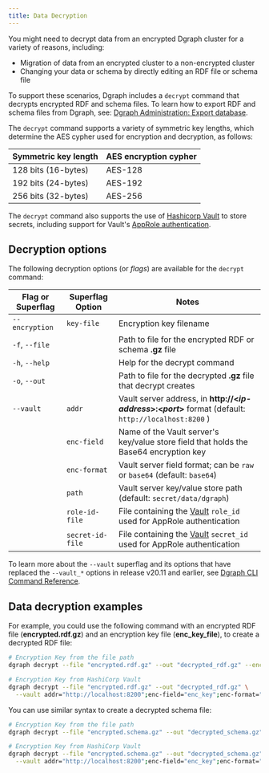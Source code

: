 ```yaml
---
title: Data Decryption
---
```


You might need to decrypt data from an encrypted Dgraph cluster for a variety of
reasons, including:

- Migration of data from an encrypted cluster to a non-encrypted cluster
- Changing your data or schema by directly editing an RDF file or schema file

To support these scenarios, Dgraph includes a `decrypt` command that decrypts
encrypted RDF and schema files. To learn how to export RDF and schema files from
Dgraph, see:
[Dgraph Administration: Export database](./dgraph-administration.md#export-database).

The `decrypt` command supports a variety of symmetric key lengths, which
determine the AES cypher used for encryption and decryption, as follows:

| Symmetric key length | AES encryption cypher |
| -------------------- | --------------------- |
| 128 bits (16-bytes)  | AES-128               |
| 192 bits (24-bytes)  | AES-192               |
| 256 bits (32-bytes)  | AES-256               |

The `decrypt` command also supports the use of
[Hashicorp Vault](https://www.vaultproject.io/) to store secrets, including
support for Vault's
[AppRole authentication](https://www.vaultproject.io/docs/auth/approle.html).

## Decryption options

The following decryption options (or _flags_) are available for the `decrypt`
command:

| Flag or Superflag | Superflag Option | Notes                                                                                                              |
| ----------------- | ---------------- | ------------------------------------------------------------------------------------------------------------------ |
| `--encryption`    | `key-file`       | Encryption key filename                                                                                            |
| `-f`, `--file`    |                  | Path to file for the encrypted RDF or schema **.gz** file                                                          |
| `-h`, `--help`    |                  | Help for the decrypt command                                                                                       |
| `-o`, `--out`     |                  | Path to file for the decrypted **.gz** file that decrypt creates                                                   |
| `--vault`         | `addr`           | Vault server address, in **http://&lt;_ip-address_&gt;:&lt;_port_&gt;** format (default: `http://localhost:8200` ) |
|                   | `enc-field`      | Name of the Vault server's key/value store field that holds the Base64 encryption key                              |
|                   | `enc-format`     | Vault server field format; can be `raw` or `base64` (default: `base64`)                                            |
|                   | `path`           | Vault server key/value store path (default: `secret/data/dgraph`)                                                  |
|                   | `role-id-file`   | File containing the [Vault](https://www.vaultproject.io/) `role_id` used for AppRole authentication                |
|                   | `secret-id-file` | File containing the [Vault](https://www.vaultproject.io/) `secret_id` used for AppRole authentication              |

To learn more about the `--vault` superflag and its options that have replaced
the `--vault_*` options in release v20.11 and earlier, see
[Dgraph CLI Command Reference](./deploy/cli-command-reference).

## Data decryption examples

For example, you could use the following command with an encrypted RDF file
(**encrypted.rdf.gz**) and an encryption key file (**enc_key_file**), to create
a decrypted RDF file:

```bash
# Encryption Key from the file path
dgraph decrypt --file "encrypted.rdf.gz" --out "decrypted_rdf.gz" --encryption key-file="enc-key-file"

# Encryption Key from HashiCorp Vault
dgraph decrypt --file "encrypted.rdf.gz" --out "decrypted_rdf.gz" \
  --vault addr="http://localhost:8200";enc-field="enc_key";enc-format="raw";path="secret/data/dgraph/alpha";role-id-file="./role_id";secret-id-file="./secret_id"
```

You can use similar syntax to create a decrypted schema file:

```bash
# Encryption Key from the file path
dgraph decrypt --file "encrypted.schema.gz" --out "decrypted_schema.gz" --encryption key-file="enc-key-file"

# Encryption Key from HashiCorp Vault
dgraph decrypt --file "encrypted.schema.gz" --out "decrypted_schema.gz" \
  --vault addr="http://localhost:8200";enc-field="enc_key";enc-format="raw";path="secret/data/dgraph/alpha";role-id-file="./role_id";secret-id-file="./secret_id"
```
